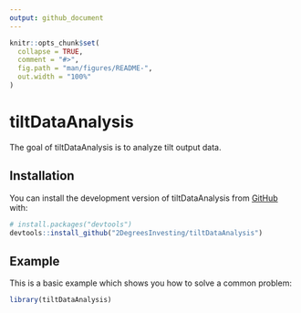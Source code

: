 ```yaml
---
output: github_document
---
```


<!-- README.md is generated from README.Rmd. Please edit that file -->

```r
knitr::opts_chunk$set(
  collapse = TRUE,
  comment = "#>",
  fig.path = "man/figures/README-",
  out.width = "100%"
)
```

# tiltDataAnalysis

<!-- badges: start -->
<!-- badges: end -->

The goal of tiltDataAnalysis is to analyze tilt output data.

## Installation

You can install the development version of tiltDataAnalysis from [GitHub](https://github.com/) with:

``` r
# install.packages("devtools")
devtools::install_github("2DegreesInvesting/tiltDataAnalysis")
```

## Example

This is a basic example which shows you how to solve a common problem:

```r
library(tiltDataAnalysis)
```
